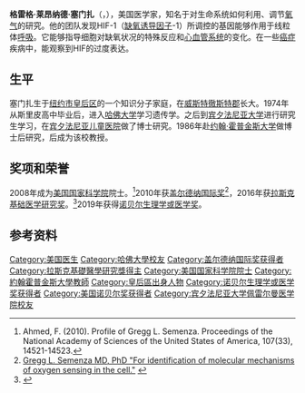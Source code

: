 {{noteTA
|1=zh-hans:塞门扎;zh-hant:塞門札;zh-tw:塞門薩;
}}
{{Infobox person
| name          = 格雷格·L·塞门扎{{Nobel icon|生理學或醫學}}<br/>Gregg L. Semenza
| image         = Nobel_9_Dec_2019_012_copy_(49204052292)_(cropped).jpg
| alt           = <!-- descriptive text for use by the blind and visually impaired's speech synthesis (text-to-speech) software -->
| english_name  = Gregg Leonard Semenza
| caption       = 
| birth_name    = <!-- only use if different from name -->
| birth_date    = {{birth date and age|1956|7|1}}
| birth_place   = {{USA}}[[紐約州|紐約州]][[紐約|紐約]][[法拉盛|法拉盛]]
| death_date    = <!-- {{Death date and age|YYYY|MM|DD|YYYY|MM|DD}} (death date then birth date) -->
| death_place   = 
| nationality   = {{USA}}
| other_names   = 
| occupation    =  
| employer      = [[约翰霍普金斯大学|约翰霍普金斯大学]]
| education     = [[哈佛大学|哈佛大学]]
| years_active  = 
| known_for     = 对缺氧现象的研究
| notable_works = 
| awards        = [[盖尔德纳国际奖|盖尔德纳国际奖]]（2010）<br>[[拉斯克基础医学研究奖|拉斯克基础医学研究奖]]（2016）<br>[[诺贝尔生理学或医学奖|诺贝尔生理学或医学奖]]（2019）
}}
'''格雷格·莱昂纳德·塞门扎'''（{{lang-en|'''Gregg Leonard Semenza'''}}，{{bd|1956年|7月1日}}），美国医学家，知名于对生命系统如何利用、调节[[氧气|氧气]]的研究。他的团队发现HIF-1（[[缺氧诱导因子|缺氧诱导因子]]-1）所调控的基因能够作用于线粒体[[呼吸|呼吸]]。它能够指导细胞对缺氧状况的特殊反应和[[心血管系统|心血管系统]]的变化。在一些[[癌症|癌症]]疾病中，能观察到HIF的过度表达。

== 生平 ==
塞门扎生于[[纽约市|纽约市]][[皇后区|皇后区]]的一个知识分子家庭，在[[威斯特徹斯特郡|威斯特徹斯特郡]]长大。1974年从斯里皮高中毕业后，进入[[哈佛大学|哈佛大学]]学习遗传学。之后到[[宾夕法尼亚大学|宾夕法尼亚大学]]进行研究生学习，在[[宾夕法尼亚儿童医院|宾夕法尼亚儿童医院]]做了博士研究。1986年赴[[约翰·霍普金斯大学|约翰·霍普金斯大学]]做博士后研究，后成为该校教授。

== 奖项和荣誉 ==
2008年成为[[美国国家科学院|美国国家科学院]]院士。<ref>Ahmed, F. (2010). Profile of Gregg L. Semenza. Proceedings of the National Academy of Sciences of the United States of America, 107(33), 14521-14523. </ref>2010年获[[盖尔德纳国际奖|盖尔德纳国际奖]]<ref>[http://gairdner.org/content/gregg-l-semenza Gregg L. Semenza MD, PhD "For identification of molecular mechanisms of oxygen sensing in the cell."] {{webarchive|url=https://web.archive.org/web/20170314065528/http://www.gairdner.org/content/gregg-l-semenza |date=2017-03-14 }}</ref>，2016年获[[拉斯克基础医学研究奖|拉斯克基础医学研究奖]]。<ref>{{Cite web |url=http://www.laskerfoundation.org/awards/show/oxygen-sensing-essential-process-survival/ |title=Oxygen sensing – an essential process for survival |accessdate=2016-10-03 |archive-date=2017-08-24 |archive-url=https://web.archive.org/web/20170824105842/http://www.laskerfoundation.org/awards/show/oxygen-sensing-essential-process-survival/ |dead-url=no }}</ref>2019年获得[[诺贝尔生理学或医学奖|诺贝尔生理学或医学奖]]。

== 参考资料 ==
{{reflist}}

{{2019年诺贝尔奖获得者}}
{{诺贝尔生理学或医学奖获得者}}
{{加拿大盖尔德纳国际奖获得者}}
{{阿尔伯特·拉斯克基础医学研究奖获得者}}

{{Authority control}}
{{DEFAULTSORT:Semenza, Gregg}}
[[Category:美国医生|Category:美国医生]]
[[Category:哈佛大學校友|Category:哈佛大學校友]]
[[Category:盖尔德纳国际奖获得者|Category:盖尔德纳国际奖获得者]]
[[Category:拉斯克基礎醫學研究獎得主|Category:拉斯克基礎醫學研究獎得主]]
[[Category:美国国家科学院院士|Category:美国国家科学院院士]]
[[Category:約翰霍普金斯大學教師|Category:約翰霍普金斯大學教師]]
[[Category:皇后區出身人物|Category:皇后區出身人物]]
[[Category:诺贝尔生理学或医学奖获得者|Category:诺贝尔生理学或医学奖获得者]]
[[Category:美国诺贝尔奖获得者|Category:美国诺贝尔奖获得者]]
[[Category:宾夕法尼亚大学佩雷尔曼医学院校友|Category:宾夕法尼亚大学佩雷尔曼医学院校友]]